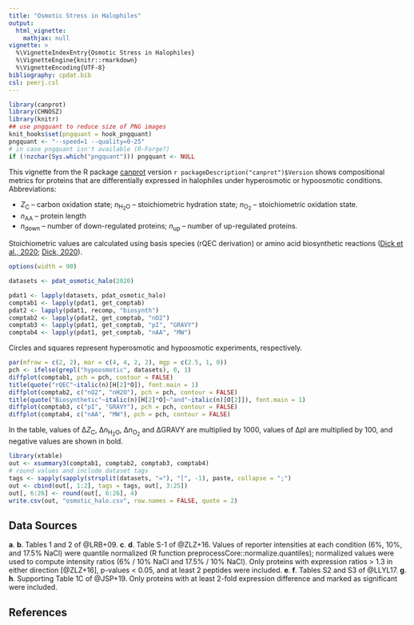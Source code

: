 ```yaml
---
title: "Osmotic Stress in Halophiles"
output:
  html_vignette:
    mathjax: null
vignette: >
  %\VignetteIndexEntry{Osmotic Stress in Halophiles}
  %\VignetteEngine{knitr::rmarkdown}
  %\VignetteEncoding{UTF-8}
bibliography: cpdat.bib
csl: peerj.csl
---
```


```r
library(canprot)
library(CHNOSZ)
library(knitr)
## use pngquant to reduce size of PNG images
knit_hooks$set(pngquant = hook_pngquant)
pngquant <- "--speed=1 --quality=0-25"
# in case pngquant isn't available (R-Forge?)
if (!nzchar(Sys.which("pngquant"))) pngquant <- NULL 
```

This vignette from the R package [canprot](https://github.com/jedick/canprot) version `r packageDescription("canprot")$Version` shows compositional metrics for proteins that are differentially expressed in halophiles under hyperosmotic or hypoosmotic conditions.
Abbreviations:

  * <i>Z</i><sub>C</sub> &ndash; carbon oxidation state; <i>n</i><sub>H<sub>2</sub>O</sub> &ndash; stoichiometric hydration state; <i>n</i><sub>O<sub>2</sub></sub> &ndash; stoichiometric oxidation state.
  * <i>n</i><sub>AA</sub> &ndash; protein length
  * <i>n</i><sub>down</sub> &ndash; number of down-regulated proteins; <i>n</i><sub>up</sub> &ndash; number of up-regulated proteins.

Stoichiometric values are calculated using basis species (rQEC derivation) or amino acid biosynthetic reactions ([<span title="Distinct trends in chemical composition of proteins from metagenomes in redox and salinity gradients">Dick et al., 2020</span>](https://doi.org/10.1101/2020.04.01.020008); [<span title="Water as a reactant in the differential expression of proteins in cancer">Dick, 2020</a>](https://doi.org/10.1101/2020.04.09.035022)).

```r
options(width = 90)
```

<style type="text/css">
body {
  max-width: 800px;
  margin-left: auto;
  margin-right: auto;
}
</style>

```r
datasets <- pdat_osmotic_halo(2020)
```

```r
pdat1 <- lapply(datasets, pdat_osmotic_halo)
comptab1 <- lapply(pdat1, get_comptab)
pdat2 <- lapply(pdat1, recomp, "biosynth")
comptab2 <- lapply(pdat2, get_comptab, "nO2")
comptab3 <- lapply(pdat1, get_comptab, "pI", "GRAVY")
comptab4 <- lapply(pdat1, get_comptab, "nAA", "MW")
```

Circles and squares represent hyperosmotic and hypoosmotic experiments, respectively.

```r
par(mfrow = c(2, 2), mar = c(4, 4, 2, 2), mgp = c(2.5, 1, 0))
pch <- ifelse(grepl("hypoosmotic", datasets), 0, 1)
diffplot(comptab1, pch = pch, contour = FALSE)
title(quote("rQEC"~italic(n)[H[2]*O]), font.main = 1)
diffplot(comptab2, c("nO2", "nH2O"), pch = pch, contour = FALSE)
title(quote("Biosynthetic"~italic(n)[H[2]*O]~"and"~italic(n)[O[2]]), font.main = 1)
diffplot(comptab3, c("pI", "GRAVY"), pch = pch, contour = FALSE)
diffplot(comptab4, c("nAA", "MW"), pch = pch, contour = FALSE)
```

In the table, values of &Delta;<i>Z</i><sub>C</sub>, &Delta;<i>n</i><sub>H<sub>2</sub>O</sub>, &Delta;<i>n</i><sub>O<sub>2</sub></sub> and &Delta;GRAVY are multiplied by 1000, values of &Delta;pI are multiplied by 100, and negative values are shown in bold.

```r
library(xtable)
out <- xsummary3(comptab1, comptab2, comptab3, comptab4)
# round values and include dataset tags
tags <- sapply(sapply(strsplit(datasets, "="), "[", -1), paste, collapse = ";")
out <- cbind(out[, 1:2], tags = tags, out[, 3:25])
out[, 6:26] <- round(out[, 6:26], 4)
write.csv(out, "osmotic_halo.csv", row.names = FALSE, quote = 2)
```

## Data Sources

__a__. __b__. Tables 1 and 2 of @LRB+09.
__c__. __d__. Table S-1 of @ZLZ+16. Values of reporter intensities at each condition (6%, 10%, and 17.5% NaCl) were quantile normalized (R function preprocessCore::normalize.quantiles); normalized values were used to compute intensity ratios (6% / 10% NaCl and 17.5% / 10% NaCl). Only proteins with expression ratios > 1.3 in either direction [@ZLZ+16], p-values < 0.05, and at least 2 peptides were included.
__e__. __f__. Tables S2 and S3 of @LLYL17.
__g__. __h__. Supporting Table 1C of @JSP+19. Only proteins with at least 2-fold expression difference and marked as significant were included.

## References

